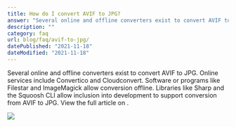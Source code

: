 ```yaml
---
title: How do I convert AVIF to JPG?
answer: "Several online and offline converters exist to convert AVIF to JPG. Online services include Convertico and Cloudconvert. Software or programs like Filestar and ImageMagick allow conversion offline. Libraries like Sharp and the Squoosh CLI allow inclusion into development to support conversion from AVIF to JPG."
description: ""
category: faq
url: blog/faq/avif-to-jpg/
datePublished: "2021-11-18"
dateModified: "2021-11-18"
---
```


Several online and offline converters exist to convert AVIF to JPG. Online services include Convertico and Cloudconvert. Software or programs like Filestar and ImageMagick allow conversion offline. Libraries like Sharp and the Squoosh CLI allow inclusion into development to support conversion from AVIF to JPG. View the full article on <Link text="how to convert AVIF to JPG here" href="/blog/articles/avif-to-jpg/"/>.

<Link
  text="Download in high resolution"
  href="/comparison/avif-to-jpg-converters.webp"
/>

<Image src="avif-to-jpg-converters" text="AVIF to JPG Converter Overview" />
